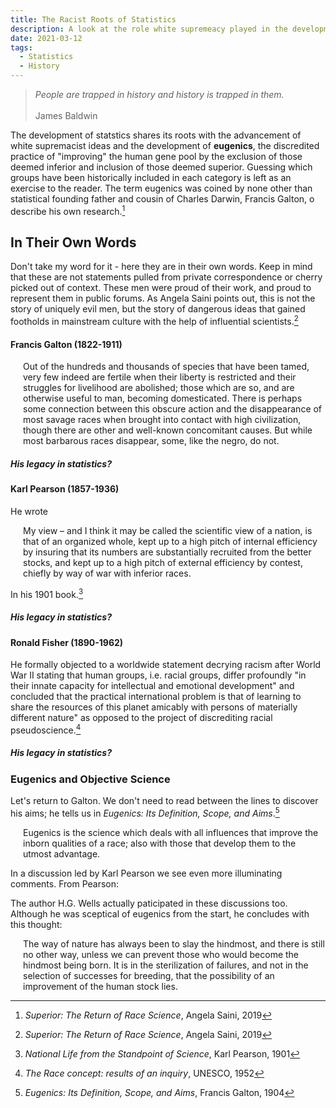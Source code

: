```yaml
---
title: The Racist Roots of Statistics
description: A look at the role white supremeacy played in the development of the field of statistics and why we need to know
date: 2021-03-12
tags:
  - Statistics
  - History
---
```


> *People are trapped in history and history is trapped in them.*<br /><br />James Baldwin<!--, "Stranger in the Village"-->

The development of statstics shares its roots with the advancement of white supremacist ideas and
the development of **eugenics**, the discredited practice of "improving" the human gene pool by the 
exclusion of those deemed inferior and inclusion of those deemed superior. Guessing which groups 
have been historically included in each category is left as an exercise to the reader. The term eugenics 
was coined by none other than statistical founding father and cousin of Charles Darwin, Francis Galton, 
o describe his own research.[^1]

## In Their Own Words

Don't take my word for it - here they are in their own words. Keep in mind that these are not statements pulled from private correspondence or
cherry picked out of context. These men were proud of their work, and proud to represent them in public forums. As Angela Saini points out, this 
is not the story of uniquely evil men, but the story of dangerous ideas that gained footholds in mainstream culture with the help of influential 
scientists.[^1]

#### Francis Galton (1822-1911)

<span style="padding-left: 20px; display:block">
Out of the hundreds and thousands of species that have been tamed, very few indeed are fertile when their liberty is restricted and their 
struggles for livelihood are abolished; those which are so, and are otherwise useful to man, becoming domesticated. There is perhaps some 
connection between this obscure action and the disappearance of most savage races when brought into contact with high civilization, though 
there are other and well-known concomitant causes. But while most barbarous races disappear, some, like the negro, do not.
</span>


##### His legacy in statistics?

#### Karl Pearson (1857-1936)

He wrote

<span style="padding-left: 20px; display:block">
My view – and I think it may be called the scientific view of a nation, is that of an organized whole, kept up to a high pitch of internal 
efficiency by insuring that its numbers are substantially recruited from the better stocks, and kept up to a high pitch of external efficiency 
by contest, chiefly by way of war with inferior races.
</span>

In his 1901 book.[^3]


##### His legacy in statistics?

#### Ronald Fisher (1890-1962)

He formally objected to a worldwide statement decrying racism after World War II stating that human groups, i.e. racial groups, differ profoundly
"in their innate capacity for intellectual and emotional development" and concluded that the practical international problem is that of learning 
to share the resources of this planet amicably with persons of materially different nature" as opposed to the project of discrediting racial 
pseudoscience.[^4]

##### His legacy in statistics?


### Eugenics and Objective Science

Let's return to Galton. We don't need to read between the lines to discover his aims; he tells us in *Eugenics: Its Definition, Scope, and Aims*.[^2]

<span style="padding-left: 20px; display:block">
Eugenics is the science which deals with all influences that improve the inborn qualities of a race; also with those that develop them to 
the utmost advantage. 
</span>

In a discussion led by Karl Pearson we see even more illuminating comments. From Pearson:



The author H.G. Wells actually paticipated in these discussions too. Although he was sceptical of eugenics from the start, he concludes with this 
thought:

<span style="padding-left: 20px; display:block">
The way of nature has always been to slay the hindmost, and there is still no other way, unless we can prevent those who would become the 
hindmost being born. It is in the sterilization of failures, and not in the selection of successes for breeding, that the possibility of 
an improvement of the human stock lies.
</span>









[^1]: *Superior: The Return of Race Science*, Angela Saini, 2019
[^2]: *Eugenics: Its Definition, Scope, and Aims*, Francis Galton, 1904
[^3]: *National Life from the Standpoint of Science*, Karl Pearson, 1901
[^4]: *The Race concept: results of an inquiry*, UNESCO, 1952